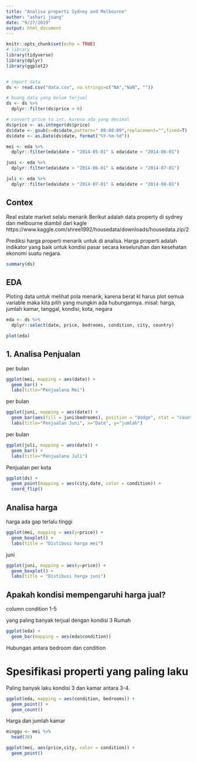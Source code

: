 ```yaml
---
title: "Analisa properti Sydney and Melbourne"
author: "ashari juang"
date: "9/27/2019"
output: html_document
---
```


```r
knitr::opts_chunk$set(echo = TRUE)
# library
library(tidyverse)
library(dplyr)
library(ggplot2)


# import data
ds <- read.csv("data.csv", na.strings=c("NA","NaN", ""))

# buang data yang belum terjual
ds <- ds %>%
  dplyr::filter(ds$price > 0)

# convert price to int, karena ada yang decimal
ds$price <- as.integer(ds$price)
ds$date <- gsub(x=ds$date,pattern=" 00:00:00",replacement="",fixed=T)
ds$date <- as.Date(ds$date, format("%Y-%m-%d"))

mei <- eda %>%
  dplyr::filter(eda$date > "2014-05-01" & eda$date < "2014-06-01")

juni <- eda %>%
  dplyr::filter(eda$date > "2014-06-01" & eda$date < "2014-07-01")

juli <- eda %>%
  dplyr::filter(eda$date > "2014-07-01" & eda$date < "2014-08-01")
```

## Contex

Real estate market selalu menarik
Berikut adalah data property di sydney dan melbourne diambil dari kagle
https://www.kaggle.com/shree1992/housedata/downloads/housedata.zip/2

Prediksi harga properti menarik untuk di analisa. Harga properti adalah indikator yang baik untuk kondisi pasar secara keseluruhan dan kesehatan ekonomi suatu negara.

```r
summary(ds)
```

## EDA

Ploting data untuk melihat pola menarik, karena berat kl harus plot semua variable maka kita pilih yang mungkin ada hubungannya.
misal: harga, jumlah kamar, tanggal, kondisi, kota, negara
```r
eda <- ds %>%
  dplyr::select(date, price, bedrooms, condition, city, country)

plot(eda)
```

## 1. Analisa Penjualan

per bulan
```r
ggplot(mei, mapping = aes(date)) +
  geom_bar() +
  labs(title="Penjualana Mei")
```
per bulan
```r
ggplot(juni, mapping = aes(date)) +
  geom_bar(aes(fill = juni$bedrooms), position = "dodge", stat = "count") +
  labs(title="Penjualan Juni", x="Date", y="jumlah")
```

per bulan
```r
ggplot(juli, mapping = aes(date)) +
  geom_bar() +
  labs(title="Penjualana Juli")
```

Penjualan per kota

```r
ggplot(ds) +
  geom_point(mapping = aes(city,date, color = condition)) +
  coord_flip()
```

## Analisa harga

harga ada gap terlalu tinggi
```r
ggplot(mei, mapping = aes(y=price)) +
  geom_boxplot() +
  labs(title = "Distibusi harga mei")
```

juni
```r
ggplot(juni, mapping = aes(y=price)) +
  geom_boxplot() +
  labs(title = "Distibusi harga juni")
```



## Apakah kondisi mempengaruhi harga jual?

column condition 1-5 

yang paling banyak terjual dengan kondisi 3
Rumah 
```r
ggplot(eda) +
  geom_bar(mapping = aes(eda$condition))
```

Hubungan antara bedroom dan condition

# Spesifikasi properti yang paling laku 
Paling banyak laku kondisi 3 dan kamar antara 3-4.


```r
ggplot(eda, mapping = aes(condition, bedrooms)) +
  geom_point() +
  geom_count()
```

Harga dan jumlah kamar

```r

minggu <- mei %>%
  head(30)

ggplot(mei, aes(price,city, color = condition)) +
  geom_point()
```

